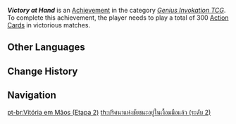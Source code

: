 {{Achievement Infobox
|title        = Victory at Hand
|id           = 80204
|order id     = 206
|category     = Genius Invokation TCG (Achievement)
|description  = Play a total of 300 [[Action Card]]s in victorious matches.
|requirements = 
|primogems    = 10
|tracking     = Tracks total amount.
|topic        = 
|type         = 
|set          = Victory at Hand
|tier         = 2
|tiers_total  = 3
}}
'''''Victory at Hand''''' is an [[Achievement]] in the category ''[[Genius Invokation TCG (Achievement)|Genius Invokation TCG]]''. To complete this achievement, the player needs to play a total of 300 [[Action Card]]s in victorious matches.
<!--
==Gameplay Notes==
* 

==Trivia==
* 

==Gallery==
{{Preview
|size=300px
|file=
|caption=
}}

==Video Guides==
{{EVT
|video1   = 
|caption1 = 
}}
-->
==Other Languages==
{{Other Languages|Transclude=Victory at Hand}}

==Change History==
{{Change History|3.3|page=Victory at Hand}}
<!--
==References==
{{Reflist}}
-->
==Navigation==
{{Achievement Navbox}}

[[pt-br:Vitória em Mãos (Etapa 2)]]
[[th:ปริศนาแห่งชัยชนะอยู่ในเงื้อมมือแล้ว (ระดับ 2)]]